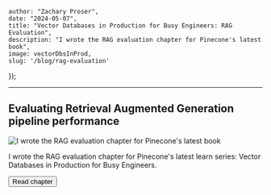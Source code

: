 




    author: "Zachary Proser", 
    date: "2024-05-07",
    title: "Vector Databases in Production for Busy Engineers: RAG Evaluation",
    description: "I wrote the RAG evaluation chapter for Pinecone's latest book",
    image: vectorDbsInProd,
    slug: '/blog/rag-evaluation'
});


--- 

## Evaluating Retrieval Augmented Generation pipeline performance 

<Image src={metadata.image} alt="I wrote the RAG evaluation chapter for Pinecone's latest book" />

I wrote the RAG evaluation chapter for Pinecone's latest learn series: Vector Databases in Production for Busy Engineers.

<Button href={href} variant="green">Read chapter</Button>
